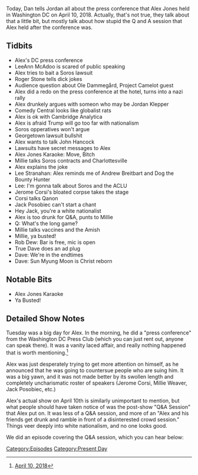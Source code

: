 {{DEFAULTSORT:
    #_EPISODE_0149:The Press Conference
}}{{Episode
    | title           = The Press Conference
    | caption         = Listen to this episode on [https://knowledgefight.libsyn.com/knowledge-fight-the-press-conference Libsyn] [https://open.spotify.com/episode/4L1r3cCsST5PscfNhU1ILp Spotify], Read the [[Transcript/149: The Press Conference|Unofficial Transcript]]
    | episodeNumber   = 149
    | length          = 02:18:44
    | airDate         = April 13, 2018
    | coverageDate    = April 10, 2018
    | episodeType     = [[:Category:Present Day|Present Day]]
    | appearance      = [[Lee Ann McAdoo]], [[George Soros]], [[Roger Stone]], [[Ole Dammegård]], [[Jordan Klepper]], [[Millie Weaver]], [[Lee Stranahan]], [[Jerome Corsi]], [[Jack Posobiec]], [[Rob Dew]], [[True Dave]], [[Sun Myung Moon]]
    | oocDrop         = Google is dead, use bing
    | previousEpisode = [[148: June 1-3, 2009]]
    | nextEpisode     = [[150: Alex Jones Attempts A Face Turn]]
}}

{{Stub}}

Today, Dan tells Jordan all about the press conference that Alex Jones held in Washington DC on April 10, 2018. Actually, that's not true, they talk about that a little bit, but mostly talk about how stupid the Q and A session that Alex held after the conference was.

==Tidbits==

*Alex's DC press conference
*LeeAnn McAdoo is scared of public speaking
*Alex tries to bait a Soros lawsuit
*Roger Stone tells dick jokes
*Audience question about Ole Dammegård, Project Camelot guest
*Alex did a redo on the press conference at the hotel, turns into a nazi rally
*Alex drunkely argues with someon who may be Jordan Klepper
*Comedy Central looks like globalist rats
*Alex is ok with Cambridge Analytica
*Alex is afraid Trump will go too far with nationalism
*Soros opperatives won't argue
*Georgetown lawsuit bullshit
*Alex wants to talk John Hancock
*Lawsuits have secret messages to Alex
*Alex Jones Karaoke: Move, Bitch
*Millie talks Soros contracts and Charlottesville
*Alex explains the joke
*Lee Stranahan: Alex reminds me of Andrew Breitbart and Dog the Bounty Hunter
*Lee: I'm gonna talk about Soros and the ACLU
*Jerome Corsi's bloated corpse takes the stage
*Corsi talks Qanon
*Jack Posobiec can't start a chant
*Hey Jack, you're a white nationalist
*Alex is too drunk for Q&A, punts to Millie
*Q: What's the long game?
*Millie talks vaccines and the Amish
*Millie, ya busted!
*Rob Dew: Bar is free, mic is open
*True Dave does an ad plug
*Dave: We're in the endtimes
*Dave: Sun Myung Moon is Christ reborn

==Notable Bits==

*Alex Jones Karaoke
*Ya Busted!

==Detailed Show Notes==

Tuesday was a big day for Alex. In the morning, he did a "press conference" from the Washington DC Press Club (which you can just rent out, anyone can speak there). It was a vanity laced affair, and really nothing happened that is worth mentioning.<ref>[https://knowledgefight.com/the-past/2018/4/11/april-10-2018 April 10, 2018]</ref>

Alex was just desperately trying to get more attention on himself, as he announced that he was going to countersue people who are suing him. It was a big yawn, and it was not made better by its swollen length and completely uncharismatic roster of speakers (Jerome Corsi, Millie Weaver, Jack Posobiec, etc.)

Alex's actual show on April 10th is similarly unimportant to mention, but what people should have taken notice of was the post-show "Q&A Session" that Alex put on. It was less of a Q&A session, and more of an "Alex and his friends get drunk and ramble in front of a disinterested crowd session." Things veer deeply into white nationalism, and no one looks good.

We did an episode covering the Q&A session, which you can hear below:

[[Category:Episodes]]
[[Category:Present Day]]
